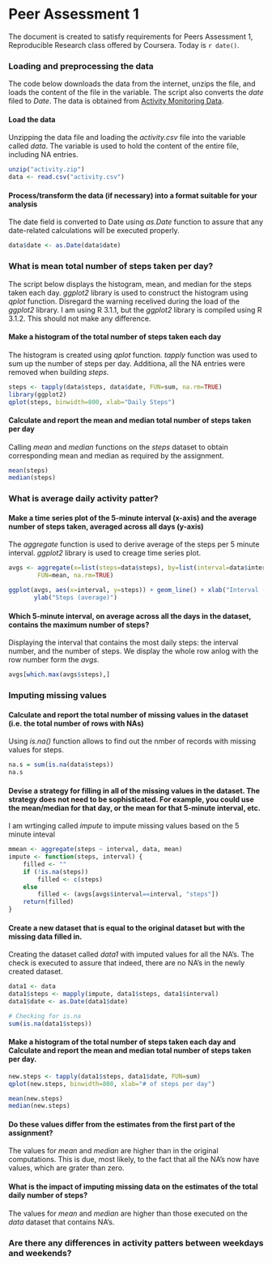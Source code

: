 # Peer Assessment 1

The document is created to satisfy requirements for Peers Assessment 1, Reproducible Research class offered by Coursera. Today is `r date()`. 

### Loading and preprocessing the data

The code below downloads the data from the internet, unzips the file, and loads the content of the file in the variable. The script also converts the *date* filed to *Date*. The data is obtained from [Activity Monitoring Data](https://d396qusza40orc.cloudfront.net/repdata%2Fdata%2Factivity.zip).

#### Load the data

Unzipping the data file and loading the *activity.csv* file into the variable called *data*.  The variable is used to hold the content of the entire file, including NA entries.

```r
unzip("activity.zip")
data <- read.csv("activity.csv")
```

#### Process/transform the data (if necessary) into a format suitable for your analysis

The date field is converted to Date using *as.Date* function to assure that any date-related calculations will be executed properly.

```r
data$date <- as.Date(data$date)
```

### What is mean total number of steps taken per day?

The script below displays the histogram, mean, and median for the steps taken each day. *ggplot2* library is used to construct the histogram using *qplot* function. Disregard the warning recelived during the load of the *ggplot2* library. I am using R 3.1.1, but the *ggplot2* library is compiled using R 3.1.2. This should not make any difference.

#### Make a histogram of the total number of steps taken each day

The histogram is created using *qplot* function. *tapply* function was used to sum up the number of steps per day. Additiona, all the NA entries were removed when building *steps*.

```r
steps <- tapply(data$steps, data$date, FUN=sum, na.rm=TRUE)
library(ggplot2)
qplot(steps, binwidth=800, xlab="Daily Steps")
```

#### Calculate and report the mean and median total number of steps taken per day

Calling *mean* and *median* functions on the *steps* dataset to obtain corresponding mean and median as required by the assignment.


```r
mean(steps)
median(steps)
```

### What is average daily activity patter?

#### Make a time series plot of the 5-minute interval (x-axis) and the average number of steps taken, averaged across all days (y-axis)

The *aggregate* function is used to derive average of the steps per 5 minute interval. *ggplot2* library is used to creage time series plot.

```r
avgs <- aggregate(x=list(steps=data$steps), by=list(interval=data$interval), 
        FUN=mean, na.rm=TRUE)

ggplot(avgs, aes(x=interval, y=steps)) + geom_line() + xlab("Interval (5-min)") + 
       ylab("Steps (average)") 
```

#### Which 5-minute interval, on average across all the days in the dataset, contains the maximum number of steps?

Displaying the interval that contains the most daily steps: the interval number, and the number of steps. We display the whole row anlog with the row number form the *avgs*.

```r
avgs[which.max(avgs$steps),]
```

### Imputing missing values

#### Calculate and report the total number of missing values in the dataset (i.e. the total number of rows with NAs)

Using *is.na()* function allows to find out the nmber of records with missing values for steps.

```r
na.s = sum(is.na(data$steps))
na.s
```

#### Devise a strategy for filling in all of the missing values in the dataset. The strategy does not need to be sophisticated. For example, you could use the mean/median for that day, or the mean for that 5-minute interval, etc.

I am wrtinging called *impute* to impute missing values based on the 5 minute inteval

```r
mmean <- aggregate(steps ~ interval, data, mean)
impute <- function(steps, interval) {
    filled <- ""
    if (!is.na(steps))
        filled <- c(steps)
    else
        filled <- (avgs[avgs$interval==interval, "steps"])
    return(filled)
}
```
#### Create a new dataset that is equal to the original dataset but with the missing data filled in.

Creating the dataset called *data1* with imputed values for all the NA's.  The check is executed to assure that indeed, there are no NA's in the newly created dataset.

```r
data1 <- data
data1$steps <- mapply(impute, data1$steps, data1$interval)
data1$date <- as.Date(data1$date)

# Checking for is.na
sum(is.na(data1$steps))
```

#### Make a histogram of the total number of steps taken each day and Calculate and report the mean and median total number of steps taken per day. 

```r
new.steps <- tapply(data1$steps, data1$date, FUN=sum)
qplot(new.steps, binwidth=800, xlab="# of steps per day")
```

```r
mean(new.steps)
median(new.steps)
```

#### Do these values differ from the estimates from the first part of the assignment? 

The values for *mean* and *median* are higher than in the original computations. This is due, most likely, to the fact that all the NA's now have values, which are grater than zero.

#### What is the impact of imputing missing data on the estimates of the total daily number of steps?

The values for *mean* and *median* are higher than those executed on the *data* dataset that contains NA's.

### Are there any differences in activity patters between weekdays and weekends?
